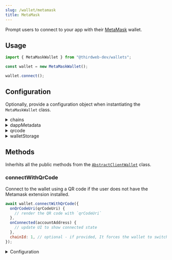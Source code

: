 ```yaml
---
slug: /wallet/metamask
title: MetaMask
---
```



Prompt users to connect to your app with their [MetaMask](https://metamask.io/) wallet.

## Usage

```javascript
import { MetaMaskWallet } from "@thirdweb-dev/wallets";

const wallet = new MetaMaskWallet();

wallet.connect();
```

## Configuration

Optionally, provide a configuration object when instantiating the `MetaMaskWallet` class.

<details>
  <summary>chains</summary>
  <div>

Provide an array of chains you want to support.

Must be an array of `Chain` objects, from the [`@thirdweb-dev/chains`](https://www.npmjs.com/package/@thirdweb-dev/chains) package.

Defaults to our [default chains](/react/react.thirdwebprovider#default-chains).

```javascript
import { MetaMaskWallet } from "@thirdweb-dev/wallets";
import { Ethereum, Polygon } from "@thirdweb-dev/chains";

const walletWithOptions = new MetaMaskWallet(
  // highlight-start
  {
    chains: [Ethereum, Polygon],
  },
  // highlight-end
);
```

</div>
</details>

<details>
  <summary>dappMetadata</summary>
  <div>

Information about your app that the wallet will display when your app tries to connect to it.

Must be an object containing `name`, `url`, and optionally `description` and `logoUrl` properties.

```javascript
import { MetaMaskWallet } from "@thirdweb-dev/wallets";

const walletWithOptions = new MetaMaskWallet({
  // highlight-start
  dappMetadata: {
    name: "thirdweb powered dApp",
    url: "https://thirdweb.com",
    description: "thirdweb powered dApp",
    logoUrl: "https://thirdweb.com/favicon.ico",
  },
  // highlight-end
});
```

</div>
</details>

<details>
  <summary>qrcode</summary>
  <div>

Whether to display the Wallet Connect QR code Modal for connecting to MetaMask on mobile if MetaMask is not injected.

Must be a `boolean`. Defaults to `true`.

```javascript
import { MetaMaskWallet } from "@thirdweb-dev/wallets";

const walletWithOptions = new MetaMaskWallet(
  // highlight-start
  {
    qrcode: false,
  },
  // highlight-end
);
```

</div>
</details>

<details>
  <summary>walletStorage</summary>
  <div>

Some wallets need to store data in persistent storage. This is the storage that will be used for that.

Must be an object conforming to the `AsyncStorage` interface:

```typescript
export interface AsyncStorage {
  getItem(key: string): Promise<string | null>;
  setItem(key: string, value: string): Promise<void>;
  removeItem(key: string): Promise<void>;
}
```

Example:

```javascript
import { MetaMaskWallet } from "@thirdweb-dev/wallets";

const walletWithOptions = new MetaMaskWallet(
  // highlight-start
  {
    walletStorage: {
      getItem: (key) => {
        // Implement your own storage logic here
      },
      removeItem: (key) => {
        // Implement your own storage logic here
      },
      setItem: (key, value) => {
        // Implement your own storage logic here
      },
    },
  },
  // highlight-end
);
```

</div>
</details>

## Methods

Inherhits all the public methods from the [`AbstractClientWallet`](interfaces/abstract-client-wallet) class.

### connectWithQrCode

Connect to the wallet using a QR code if the user does not have the Metamask extension installed.

```javascript
await wallet.connectWithQrCode({
  onQrCodeUri(qrCodeUri) {
    // render the QR code with `qrCodeUri`
  },
  onConnected(accountAddress) {
    // update UI to show connected state
  },
  chainId: 1, // optional - if provided, It forces the wallet to switch to the given chainId after connecting
});
```

<details>
  <summary>Configuration</summary>
  <div>

#### onQrCodeUri

A callback to show the QR code to the user.

#### onConnected

A callback to run when the user has connected their wallet to your app.

#### chainId

The chain ID to switch to after connecting. Optional.

```typescript
string | undefined;
```

</div>
</details>
